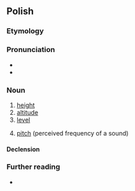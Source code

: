 ==Polish==
{{wikipedia|lang=pl|dab=Wysokość}}

===Etymology===
{{suffix|pl|wysoki|ość}}

===Pronunciation===
* {{pl-IPA}}
* {{audio|Pl-wysokość.ogg|audio|lang=pl}}

===Noun===
{{pl-noun|f}}

# [[height]]
# [[altitude]]
# [[level]]
# {{lb|pl|acoustics}} [[pitch]] (perceived frequency of a sound)

====Declension====
{{pl-decl-noun-f}}

===Further reading===
* {{R:PWN}}